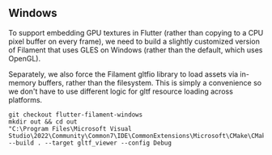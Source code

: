 ## Windows

To support embedding GPU textures in Flutter (rather than copying to a CPU pixel buffer on every frame), we need to build a slightly customized version of Filament that uses GLES on Windows (rather than the default, which uses OpenGL).

Separately, we also force the Filament gltfio library to load assets via in-memory buffers, rather than the filesystem. This is simply a convenience so we don't have to use different logic for gltf resource loading across platforms.

```
git checkout flutter-filament-windows
mkdir out && cd out
"C:\Program Files\Microsoft Visual Studio\2022\Community\Common7\IDE\CommonExtensions\Microsoft\CMake\CMake\bin\cmake.exe" --build . --target gltf_viewer --config Debug
```